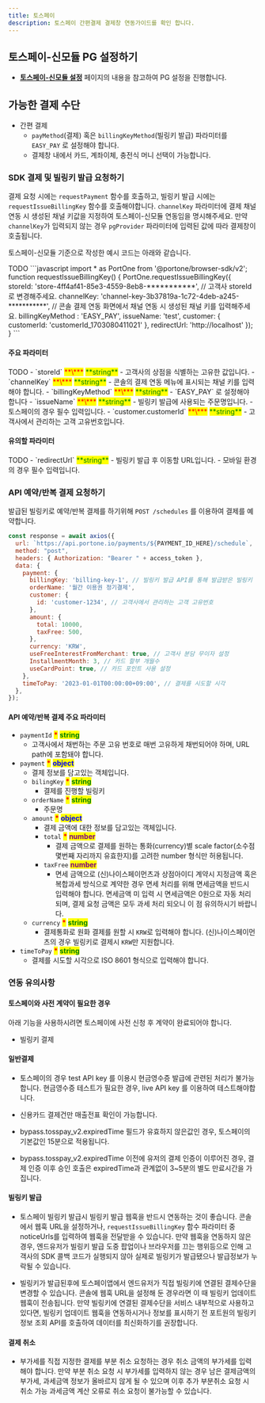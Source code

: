 ```yaml
---
title: 토스페이
description: 토스페이 간편결제 결제창 연동가이드를 확인 합니다.
---
```



## 토스페이-신모듈 PG 설정하기

- **[토스페이-신모듈 설정](../../ready/2-pg/pg/tosspay-v2)** 페이지의 내용을 참고하여 PG 설정을 진행합니다.

## 가능한 결제 수단

- 간편 결제
  - `payMethod`(결제) 혹은 `billingKeyMethod`(빌링키 발급) 파라미터를 `EASY_PAY` 로 설정해야 합니다.
  - 결제창 내에서 카드, 계좌이체, 충전식 머니 선택이 가능합니다.

### SDK 결제 및 빌링키 발급 요청하기

결제 요청 시에는 `requestPayment` 함수를 호출하고, 빌링키 발급 시에는 `requestIssueBillingKey` 함수를 호출해야합니다.
`channelKey` 파라미터에 결제 채널 연동 시 생성된 채널 키값을 지정하여 토스페이-신모듈 연동임을 명시해주세요.
만약 `channelKey`가 입력되지 않는 경우 `pgProvider` 파라미터에 입력된 값에 따라 결제창이 호출됩니다.

토스페이-신모듈 기준으로 작성한 예시 코드는 아래와 같습니다.

<Tabs>
  <Tab title="SDK 결제 요청">
    TODO
  </Tab>

  <Tab title="SDK 빌링키 발급 요청">
    ```javascript
    import * as PortOne from '@portone/browser-sdk/v2';
    function requestIssueBillingKey() {
      PortOne.requestIssueBillingKey({
        storeId: 'store-4ff4af41-85e3-4559-8eb8-***********', // 고객사 storeId로 변경해주세요.
        channelKey: 'channel-key-3b37819a-1c72-4deb-a245-***********', // 콘솔 결제 연동 화면에서 채널 연동 시 생성된 채널 키를 입력해주세요.
        billingKeyMethod : 'EASY_PAY',
        issueName: 'test',
        customer: {
          customerId: 'customerId_1703080411021'
        },
        redirectUrl: 'http://localhost'
      });
    }
    ```
  </Tab>
</Tabs>

#### 주요 파라미터

<Tabs>
  <Tab title="SDK 결제 주요 파라미터">
    TODO
  </Tab>

  <Tab title="SDK 빌링키 발급 주요 파라미터">
    - `storeId` <mark style="color:red;">**\***</mark> <mark style="color:green;">**string**</mark>
      - 고객사의 상점을 식별하는 고유한 값입니다.
    - `channelKey` <mark style="color:red;">**\***</mark> <mark style="color:green;">**string**</mark>
      - 콘솔의 결제 연동 메뉴에 표시되는 채널 키를 입력해야 합니다.
    - `billingKeyMethod` <mark style="color:red;">**\***</mark> <mark style="color:green;">**string**</mark>
      - `EASY_PAY` 로 설정해야 합니다
    - `issueName` <mark style="color:red;">**\***</mark> <mark style="color:green;">**string**</mark>
      - 빌링키 발급에 사용되는 주문명입니다.
      - 토스페이의 경우 필수 입력입니다.
    - `customer.customerId` <mark style="color:red;">**\***</mark> <mark style="color:green;">**string**</mark>
      - 고객사에서 관리하는 고객 고유번호입니다.
  </Tab>
</Tabs>

#### 유의할 파라미터

<Tabs>
  <Tab title="SDK 결제 유의할 파라미터">
    TODO
  </Tab>

  <Tab title="SDK 빌링키 발급 유의할 파라미터">
    - `redirectUrl` <mark style="color:green;">**string**</mark>
      - 빌링키 발급 후 이동할 URL입니다.
      - 모바일 환경의 경우 필수 입력입니다.
  </Tab>
</Tabs>

### API 예약/반복 결제 요청하기
발급된 빌링키로 예약/반복 결제를 하기위해 `POST /schedules` 를 이용하여 결제를 예약합니다.

```javascript
const response = await axios({
  url: `https://api.portone.io/payments/${PAYMENT_ID_HERE}/schedule`,
  method: "post",
  headers: { Authorization: "Bearer " + access_token },
  data: {
    payment: {
      billingKey: 'billing-key-1', // 빌링키 발급 API를 통해 발급받은 빌링키
      orderName: '월간 이용권 정기결제',
      customer: {
        id: 'customer-1234', // 고객사에서 관리하는 고객 고유번호
      },
      amount: {
        total: 10000,
        taxFree: 500,
      },
      currency: 'KRW',
      useFreeInterestFromMerchant: true, // 고객사 분담 무이자 설정
      InstallmentMonth: 3, // 카드 할부 개월수
      useCardPoint: true, // 카드 포인트 사용 설정
    },
    timeToPay: '2023-01-01T00:00:00+09:00', // 결제를 시도할 시각
  },
});
```

#### API 예약/반복 결제 주요 파라미터
- `paymentId` <mark style="color:red;">**\***</mark> <mark style="color:green;">**string**</mark>
  - 고객사에서 채번하는 주문 고유 번호로 매번 고유하게 채번되어야 하며, URL path에 포함돼야 합니다.
- `payment` <mark style="color:red;">**\***</mark> <mark style="color:blue;">**object**</mark>
  - 결제 정보를 담고있는 객체입니다.
  - `bilingKey` <mark style="color:red;">**\***</mark> <mark style="color:green;">**string**</mark>
    - 결제를 진행할 빌링키
  - `orderName` <mark style="color:red;">**\***</mark> <mark style="color:green;">**string**</mark>
    - 주문명
  - `amount` <mark style="color:red;">**\***</mark> <mark style="color:blue;">**object**</mark>
    - 결제 금액에 대한 정보를 담고있는 객체입니다.
    - `total` <mark style="color:red;">**\***</mark> <mark style="color:purple;">**number**</mark>
      - 결제 금액으로 결제를 원하는 통화(currency)별 scale factor(소수점 몇번째 자리까지 유효한지)를 고려한 number 형식만 허용됩니다.
    - `taxFree` <mark style="color:purple;">**number**</mark>
      - 면세 금액으로 (신)나이스페이먼츠과 상점아이디 계약시 지정금액 혹은 복합과세 방식으로 계약한 경우 면세 처리를 위해 면세금액을 반드시 입력해야 합니다.
        면세금액 미 입력 시 면세금액은 0원으로 자동 처리되며, 결제 요청 금액은 모두 과세 처리 되오니 이 점 유의하시기 바랍니다.
  - `currency` <mark style="color:red;">**\***</mark> <mark style="color:green;">**string**</mark>
    - 결제통화로 원화 결제를 원할 시 `KRW`로 입력해야 합니다. (신)나이스페이먼츠의 경우 빌링키로 결제시 `KRW`만 지원합니다.
- `timeToPay` <mark style="color:red;">**\***</mark> <mark style="color:green;">**string**</mark>
  - 결제를 시도할 시각으로 ISO 8601 형식으로 입력해야 합니다.

### 연동 유의사항

#### 토스페이와 사전 계약이 필요한 경우

아래 기능을 사용하시려면 토스페이에 사전 신청 후 계약이 완료되어야 합니다.
* 빌링키 결제

#### 일반결제

- 토스페이의 경우 test API key 를 이용시 현금영수증 발급에 관련된 처리가 불가능합니다. 현금영수증 테스트가 필요한 경우, live API key 를 이용하여 테스트해야합니다.

- 신용카드 결제건만 매출전표 확인이 가능합니다.

- bypass.tosspay_v2.expiredTime 필드가 유효하지 않은값인 경우, 토스페이의 기본값인 15분으로 적용됩니다.

- bypass.tosspay_v2.expiredTime 이전에 유저의 결제 인증이 이루어진 경우, 결제 인증 이후 승인 호출은 expiredTime과 관계없이 3~5분의 별도 만료시간을 가집니다.

#### 빌링키 발급

- 토스페이 빌링키 발급시 빌링키 발급 웹훅을 반드시 연동하는 것이 좋습니다. 콘솔에서 웹훅 URL을 설정하거나, `requestIssueBillingKey` 함수 파라미터 중 noticeUrls를 입력하여 웹훅을 전달받을 수 있습니다.
만약 웹훅을 연동하지 않은 경우, 엔드유저가 빌링키 발급 도중 팝업이나 브라우저를 끄는 행위등으로 인해 고객사의 SDK 콜백 코드가 실행되지 않아 실제로 빌링키가 발급됐으나 발급정보가 누락될 수 있습니다.

- 빌링키가 발급된후에 토스페이앱에서 엔드유저가 직접 빌링키에 연결된 결제수단을 변경할 수 있습니다. 콘솔에 웹훅 URL을 설정해 둔 경우라면 이 때 빌링키 업데이트 웹훅이 전송됩니다.
만약 빌링키에 연결된 결제수단을 서비스 내부적으로 사용하고 있다면, 빌링키 업데이트 웹훅을 연동하시거나 정보를 표시하기 전 포트원의 빌링키 정보 조회 API를 호출하여 데이터를 최신화하기를 권장합니다.

#### 결제 취소

- 부가세를 직접 지정한 결제를 부분 취소 요청하는 경우 취소 금액의 부가세를 입력해야 합니다. 만약 부분 취소 요청 시 부가세를 입력하지 않는 경우 남은 결제금액의 부가세, 과세금액 정보가 올바르지 않게 될 수 있으며 이후 추가 부분취소 요청 시 취소 가능 과세금액 계산 오류로 취소 요청이 불가능할 수 있습니다.
